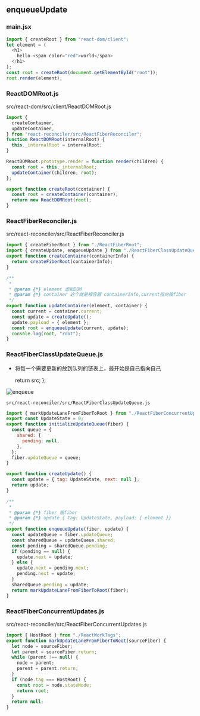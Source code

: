 ## enqueueUpdate

### main.jsx

```js showLineNumbers {8}
import { createRoot } from "react-dom/client";
let element = (
  <h1>
    hello <span color="red">world</span>
  </h1>
);
const root = createRoot(document.getElementById("root"));
root.render(element);
```

### ReactDOMRoot.js

src/react-dom/src/client/ReactDOMRoot.js

```js showLineNumbers {8-13}
import {
  createContainer,
  updateContainer,
} from "react-reconciler/src/ReactFiberReconciler";
function ReactDOMRoot(internalRoot) {
  this._internalRoot = internalRoot;
}

ReactDOMRoot.prototype.render = function render(children) {
  const root = this._internalRoot;
  updateContainer(children, root);
};

export function createRoot(container) {
  const root = createContainer(container);
  return new ReactDOMRoot(root);
}
```

### ReactFiberReconciler.js

src/react-reconciler/src/ReactFiberReconciler.js

```js showLineNumbers {7-18}
import { createFiberRoot } from "./ReactFiberRoot";
import { createUpdate, enqueueUpdate } from "./ReactFiberClassUpdateQueue";
export function createContainer(containerInfo) {
  return createFiberRoot(containerInfo);
}

/**
 *
 * @param {*} element 虚拟DOM
 * @param {*} container 这个就是根容器 containerInfo,current指向根fiber
 */
export function updateContainer(element, container) {
  const current = container.current;
  const update = createUpdate();
  update.payload = { element };
  const root = enqueueUpdate(current, update);
  console.log(root, "root");
}
```

### ReactFiberClassUpdateQueue.js

- 将每一个需要更新的放到队列的链表上，最开始是自己指向自己


  return src;
};

<Image src={enqueue} alt="enqueue" loader={loaderProp} />

`src/react-reconciler/src/ReactFiberClassUpdateQueue.js`

```js showLineNumbers {12-34}
import { markUpdateLaneFromFiberToRoot } from "./ReactFiberConcurrentUpdates";
export const UpdateState = 0;
export function initializeUpdateQueue(fiber) {
  const queue = {
    shared: {
      pending: null,
    },
  };
  fiber.updateQueue = queue;
}

export function createUpdate() {
  const update = { tag: UpdateState, next: null };
  return update;
}

/**
 *
 * @param {*} fiber 根fiber
 * @param {*} update { tag: UpdateState, payload: { element }}
 */
export function enqueueUpdate(fiber, update) {
  const updateQueue = fiber.updateQueue;
  const sharedQueue = updateQueue.shared;
  const pending = sharedQueue.pending;
  if (pending == null) {
    update.next = update;
  } else {
    update.next = pending.next;
    pending.next = update;
  }
  sharedQueue.pending = update;
  return markUpdateLaneFromFiberToRoot(fiber);
}
```

### ReactFiberConcurrentUpdates.js

src/react-reconciler/src/ReactFiberConcurrentUpdates.js

```js showLineNumbers
import { HostRoot } from "./ReactWorkTags";
export function markUpdateLaneFromFiberToRoot(sourceFiber) {
  let node = sourceFiber;
  let parent = sourceFiber.return;
  while (parent !== null) {
    node = parent;
    parent = parent.return;
  }
  if (node.tag === HostRoot) {
    const root = node.stateNode;
    return root;
  }
  return null;
}
```
